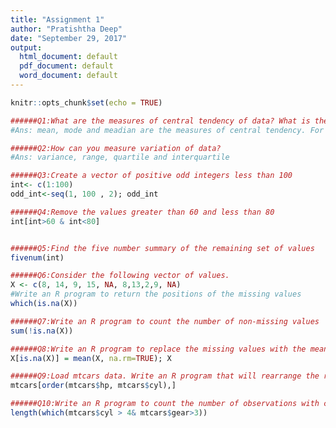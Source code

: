 ```yaml
---
title: "Assignment 1"
author: "Pratishtha Deep"
date: "September 29, 2017"
output:
  html_document: default
  pdf_document: default
  word_document: default
---
```


```r
knitr::opts_chunk$set(echo = TRUE)
```




```r
######Q1:What are the measures of central tendency of data? What is the order of these measures for skewed data?
#Ans: mean, mode and meadian are the measures of central tendency. For skewed data median is the measure of data.

######Q2:How can you measure variation of data?
#Ans: variance, range, quartile and interquartile

######Q3:Create a vector of positive odd integers less than 100
int<- c(1:100)
odd_int<-seq(1, 100 , 2); odd_int

######Q4:Remove the values greater than 60 and less than 80
int[int>60 & int<80]


######Q5:Find the five number summary of the remaining set of values
fivenum(int)

######Q6:Consider the following vector of values.
X <- c(8, 14, 9, 15, NA, 8,13,2,9, NA)
#Write an R program to return the positions of the missing values
which(is.na(X))

######Q7:Write an R program to count the number of non-missing values
sum(!is.na(X))

######Q8:Write an R program to replace the missing values with the mean of the non-missing values.
X[is.na(X)] = mean(X, na.rm=TRUE); X

######Q9:Load mtcars data. Write an R program that will rearrange the rows of the data frame so that they are sorted by the value of Horsepower and Cylinders
mtcars[order(mtcars$hp, mtcars$cyl),]

######Q10:Write an R program to count the number of observations with cylinders greater than 4 and gear greater than 3.
length(which(mtcars$cyl > 4& mtcars$gear>3))
```


